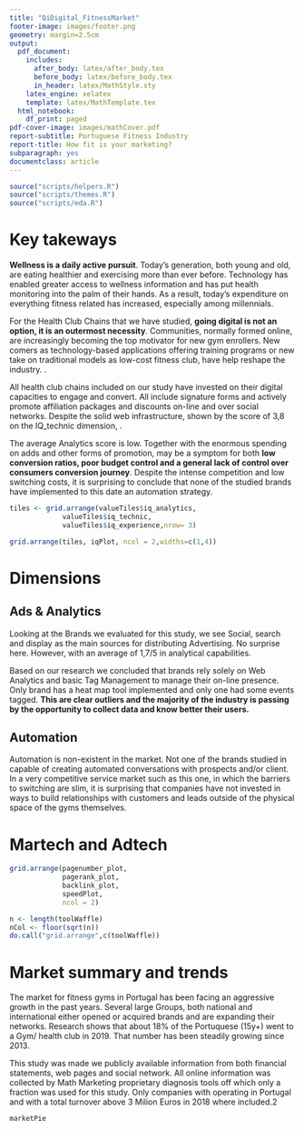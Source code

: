 ```yaml
---
title: "QiDigital_FitnessMarket"
footer-image: images/footer.png
geometry: margin=2.5cm
output:
  pdf_document:
    includes:
      after_body: latex/after_body.tex
      before_body: latex/before_body.tex
      in_header: latex/MathStyle.sty
    latex_engine: xelatex
    template: latex/MathTemplate.tex
  html_notebook:
    df_print: paged
pdf-cover-image: images/mathCover.pdf
report-subtitle: Portuguese Fitness Industry
report-title: How fit is your marketing?
subparagraph: yes
documentclass: article
---
```


```r
source("scripts/helpers.R")
source("scripts/themes.R")
source("scripts/eda.R")
```
  
# Key takeways

**Wellness is a daily active pursuit**. Today's generation, both young and old, are eating healthier and exercising more than ever before. Technology has enabled greater access to wellness information and has put health monitoring into the palm of their hands. As a result, today’s expenditure on everything fitness related has increased, especially among millennials.

For the Health Club Chains that we have studied, **going digital is not an option, it is an outermost necessity**. Communities, normally formed online, are increasingly becoming the top motivator for new gym enrollers. New comers as technology-based applications offering training programs or new take on traditional models as low-cost fitness club, have help reshape the industry. **\textcolor{DarkPurple}{Low switching costs, wellness trends and fierce competition have all contributed into turning digital an integral, crucial and expected part of the overall consumer experience}**.

All health club chains included on our study have invested on their digital capacities to engage and convert. All include signature forms and actively promote affiliation packages and discounts on-line and over social networks. Despite the solid web infrastructure, shown by the score of 3,8 on the IQ_technic dimension, **\textcolor{DarkPurple}{its potential doesn’t seem to been used to its fullest}**.

The average Analytics score is low. Together with the enormous spending on adds and other forms of promotion, may be a symptom for both **low conversion ratios, poor budget control and a general lack of control over consumers conversion journey**. Despite the intense competition and low switching costs, it is surprising to conclude that none of the studied brands have implemented to this date an automation strategy. **\textcolor{DarkPurple}{It is both a threat and an opportunity given the breakneck speed that technology is reshaping fitness.}** 

```r
tiles <- grid.arrange(valueTiles$iq_analytics,
             valueTiles$iq_technic, 
             valueTiles$iq_experience,nrow= 3)
```


```r
grid.arrange(tiles, iqPlot, ncol = 2,widths=c(1,4))
```

\newpage
# Dimensions

## Ads & Analytics

Looking at the Brands we evaluated for this study, we see Social, search and display as the main sources for distributing Advertising. No surprise here. However, with an average of 1,7/5 in analytical capabilities. 

Based on our research we concluded that brands rely solely on Web Analytics and basic Tag Management to manage their on-line presence. Only brand has a heat map tool implemented and only one had some events tagged. **This are clear outliers and the majority of the industry is passing by the opportunity to collect data and know better their users.**

\attentionBox{Companies that invest in their analytical capabilities will be better equipped to understand what drives customer purchases and will better invest in attracting new ones. Connecting that knowledge with automation tools will decrease the cost of client acquisition and increase engagement with customers and leads.}

\impactBox{so what}{At Math Marketing \textbf{we combine Data Science skills, Web development experience and profound knowledge on a variety of industries}. This enables our teams to understand our client’s business, map their operations, transactions and events and implement an efficient data gather plan without compromising the existent web performance.
\textbf{Once the data pipelines are in place we help our client’s crunch, navigate the numbers and identify trends  which help them make insightful decisions.}}

## Automation

Automation is non-existent in the market. Not one of the brands studied in capable of creating automated conversations with prospects and/or client. In a very competitive service market such as this one, in which the barriers to switching are slim, it is surprising that companies have not invested in ways to build relationships with customers and leads outside of the physical space of the gyms themselves.

\attentionBox{Given the pace of today's digital landscape and the rithm of transformation on the fitness and welness market, automation is the most efficient option to keep up with the change and offer potential or regular customers a personalized and segmented experience. The current lack of investment and the decreasing costs of implementing automation strategies pose a threat for current players and an opporrunity for new comers to quickly gain reap significant market share and benefits with small initial investment}

\impactBox{so what}{Math Marketing is a certificated partned with all major automation platforms as Hubspot, Acoustics and Salesforce(Pardout) and manages daily operations for big groups in education and financial markets.We estimate that around 3\% of all university students in Brazil have been converted using our automation solutions.}

\newpage

# Martech and Adtech

```r
grid.arrange(pagenumber_plot, 
             pagerank_plot,
             backlink_plot,
             speedPlot,
             ncol = 2)
```

```r
n <- length(toolWaffle)
nCol <- floor(sqrt(n))
do.call("grid.arrange",c(toolWaffle))
```

# Market summary and trends

The market for fitness gyms in Portugal has been facing an aggressive growth in the past years. Several large Groups, both national and international either opened or acquired brands and are expanding their networks. Research shows that about 18% of the Portuquese (15y+) went to a Gym/ health club in 2019. That number has been steadily growing since 2013.

This study was made we publicly available information from both financial statements, web pages and social network. All online information was collected by Math Marketing proprietary diagnosis tools off which only a fraction was used for this study. Only companies with operating in Portugal and with a total turnover above 3 Milion Euros in 2018 where included.2

```r
marketPie
```

